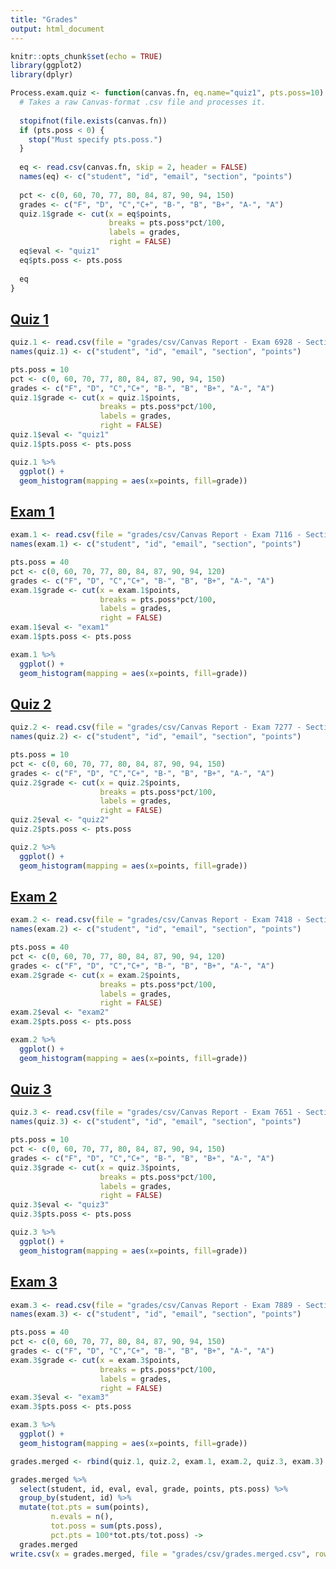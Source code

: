 ```yaml
---
title: "Grades"
output: html_document
---
```


```r
knitr::opts_chunk$set(echo = TRUE)
library(ggplot2)
library(dplyr)
```

```r
Process.exam.quiz <- function(canvas.fn, eq.name="quiz1", pts.poss=10) {
  # Takes a raw Canvas-format .csv file and processes it.
  
  stopifnot(file.exists(canvas.fn))
  if (pts.poss < 0) {
    stop("Must specify pts.poss.")
  }
  
  eq <- read.csv(canvas.fn, skip = 2, header = FALSE)
  names(eq) <- c("student", "id", "email", "section", "points")
  
  pct <- c(0, 60, 70, 77, 80, 84, 87, 90, 94, 150)
  grades <- c("F", "D", "C","C+", "B-", "B", "B+", "A-", "A")
  quiz.1$grade <- cut(x = eq$points, 
                      breaks = pts.poss*pct/100, 
                      labels = grades, 
                      right = FALSE)
  eq$eval <- "quiz1"
  eq$pts.poss <- pts.poss
  
  eq
}
```


## [Quiz 1](quiz/psych-260-quiz-1-ans.pdf)

```r
quiz.1 <- read.csv(file = "grades/csv/Canvas Report - Exam 6928 - Section17621.csv", skip = 2, header=FALSE)
names(quiz.1) <- c("student", "id", "email", "section", "points")

pts.poss = 10
pct <- c(0, 60, 70, 77, 80, 84, 87, 90, 94, 150)
grades <- c("F", "D", "C","C+", "B-", "B", "B+", "A-", "A")
quiz.1$grade <- cut(x = quiz.1$points, 
                    breaks = pts.poss*pct/100, 
                    labels = grades, 
                    right = FALSE)
quiz.1$eval <- "quiz1"
quiz.1$pts.poss <- pts.poss
```

```r
quiz.1 %>%
  ggplot() +
  geom_histogram(mapping = aes(x=points, fill=grade))
```

## [Exam 1](exam/psych-260-exam-1-ans.pdf)

```r
exam.1 <- read.csv(file = "grades/csv/Canvas Report - Exam 7116 - Section17621.csv", skip = 2, header=FALSE)
names(exam.1) <- c("student", "id", "email", "section", "points")

pts.poss = 40
pct <- c(0, 60, 70, 77, 80, 84, 87, 90, 94, 120)
grades <- c("F", "D", "C","C+", "B-", "B", "B+", "A-", "A")
exam.1$grade <- cut(x = exam.1$points, 
                    breaks = pts.poss*pct/100, 
                    labels = grades, 
                    right = FALSE)
exam.1$eval <- "exam1"
exam.1$pts.poss <- pts.poss
```

```r
exam.1 %>%
  ggplot() +
  geom_histogram(mapping = aes(x=points, fill=grade))
```

## [Quiz 2](quiz/psych-260-quiz-2-ans.pdf)

```r
quiz.2 <- read.csv(file = "grades/csv/Canvas Report - Exam 7277 - Section17621.csv", skip = 2, header=FALSE)
names(quiz.2) <- c("student", "id", "email", "section", "points")

pts.poss = 10
pct <- c(0, 60, 70, 77, 80, 84, 87, 90, 94, 150)
grades <- c("F", "D", "C","C+", "B-", "B", "B+", "A-", "A")
quiz.2$grade <- cut(x = quiz.2$points, 
                    breaks = pts.poss*pct/100, 
                    labels = grades, 
                    right = FALSE)
quiz.2$eval <- "quiz2"
quiz.2$pts.poss <- pts.poss
```

```r
quiz.2 %>%
  ggplot() +
  geom_histogram(mapping = aes(x=points, fill=grade))
```

## [Exam 2](exam/psych-260-exam-2-ans.pdf)

```r
exam.2 <- read.csv(file = "grades/csv/Canvas Report - Exam 7418 - Section17621.csv", skip = 2, header=FALSE)
names(exam.2) <- c("student", "id", "email", "section", "points")

pts.poss = 40
pct <- c(0, 60, 70, 77, 80, 84, 87, 90, 94, 120)
grades <- c("F", "D", "C","C+", "B-", "B", "B+", "A-", "A")
exam.2$grade <- cut(x = exam.2$points, 
                    breaks = pts.poss*pct/100, 
                    labels = grades, 
                    right = FALSE)
exam.2$eval <- "exam2"
exam.2$pts.poss <- pts.poss
```

```r
exam.2 %>%
  ggplot() +
  geom_histogram(mapping = aes(x=points, fill=grade))
```

## [Quiz 3](quiz/psych-260-quiz-3-ans.pdf)

```r
quiz.3 <- read.csv(file = "grades/csv/Canvas Report - Exam 7651 - Section17621.csv", skip = 2, header=FALSE)
names(quiz.3) <- c("student", "id", "email", "section", "points")

pts.poss = 10
pct <- c(0, 60, 70, 77, 80, 84, 87, 90, 94, 150)
grades <- c("F", "D", "C","C+", "B-", "B", "B+", "A-", "A")
quiz.3$grade <- cut(x = quiz.3$points, 
                    breaks = pts.poss*pct/100, 
                    labels = grades, 
                    right = FALSE)
quiz.3$eval <- "quiz3"
quiz.3$pts.poss <- pts.poss
```

```r
quiz.3 %>%
  ggplot() +
  geom_histogram(mapping = aes(x=points, fill=grade))
```

## [Exam 3](exam/psych-260-exam-3-ans.pdf)

```r
exam.3 <- read.csv(file = "grades/csv/Canvas Report - Exam 7889 - Section17621.csv", skip = 2, header=FALSE)
names(exam.3) <- c("student", "id", "email", "section", "points")

pts.poss = 40
pct <- c(0, 60, 70, 77, 80, 84, 87, 90, 94, 150)
grades <- c("F", "D", "C","C+", "B-", "B", "B+", "A-", "A")
exam.3$grade <- cut(x = exam.3$points, 
                    breaks = pts.poss*pct/100, 
                    labels = grades, 
                    right = FALSE)
exam.3$eval <- "exam3"
exam.3$pts.poss <- pts.poss
```

```r
exam.3 %>%
  ggplot() +
  geom_histogram(mapping = aes(x=points, fill=grade))
```


<!--- Create combined grade file. -->

```r
grades.merged <- rbind(quiz.1, quiz.2, exam.1, exam.2, quiz.3, exam.3)

grades.merged %>%
  select(student, id, eval, eval, grade, points, pts.poss) %>%
  group_by(student, id) %>%
  mutate(tot.pts = sum(points),
         n.evals = n(),
         tot.poss = sum(pts.poss),
         pct.pts = 100*tot.pts/tot.poss) ->
  grades.merged
write.csv(x = grades.merged, file = "grades/csv/grades.merged.csv", row.names = FALSE)
```
